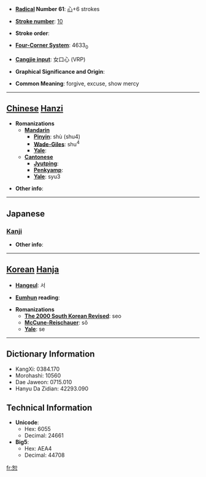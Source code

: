 * '''[[Wiktionary:Chinese radical index| Radical]] Number 61''': [[Wiktionary:Chinese radical index 心|心]]+6 strokes

* '''[[Wiktionary:Chinese total strokes index|Stroke number]]''': [[Wiktionary:Chinese total strokes index 10|10]]

* '''Stroke order''': 

* '''[[Wiktionary:Chinese four corner index|Four-Corner System]]''': 4633<sub>0</sub>

* '''[[Wiktionary:Chinese Cangjie index|Cangjie input]]''': 女口心 (VRP)

* '''Graphical Significance and Origin''': 

* '''Common Meaning''': forgive, excuse, show mercy

----

== [[Chinese]] [[Hanzi]] ==

* '''Romanizations'''
** '''[[Mandarin]]'''
*** '''[[Pinyin]]''': shù (shu4)
*** '''[[Wade-Giles]]''': shu<sup>4</sup>
*** '''[[Yale]]''': 
** '''[[Cantonese]]'''
*** '''[[Jyutping]]''':
*** '''[[Penkyamp]]''': 
*** '''[[Yale]]''': syu3

* '''Other info''': 

----

==Japanese==
===[[Kanji]]===
{{kanji|on readings=[[じょ]] (jo), [[しょ]] (sho)
|kun readings=[[ゆるす]] (yurusu)
}}

* '''Other info''':  

----

== [[Korean]] [[Hanja]] ==

* '''[[Hangeul]]''': 서

* '''[[Eumhun]] reading''': 

* '''Romanizations'''
** '''[[The 2000 South Korean Revised Romanization|The 2000 South Korean Revised]]''': seo
** '''[[McCune-Reischauer]]''': sŏ
** '''[[Yale]]''': se

----

== Dictionary Information ==

* KangXi: 0384.170
* Morohashi: 10560
* Dae Jaweon: 0715.010
* Hanyu Da Zidian: 42293.090

== Technical Information ==

* '''Unicode''':
** Hex: 6055
** Decimal: 24661
* '''Big5''':
** Hex: AEA4
** Decimal: 44708

[[fr:恕]]